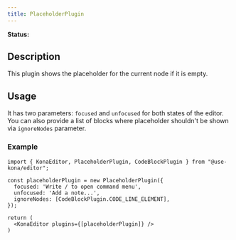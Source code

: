 ```yaml
---
title: PlaceholderPlugin
---
```


**Status:** <Badge text="stable" type="tip" />

## Description
This plugin shows the placeholder for the current node if it is empty.

## Usage
It has two parameters: `focused` and `unfocused` for both states of the editor. You can also
provide a list of blocks where placeholder shouldn't be shown via `ignoreNodes` parameter.

### Example
```tsx
import { KonaEditor, PlaceholderPlugin, CodeBlockPlugin } from "@use-kona/editor";

const placeholderPlugin = new PlaceholderPlugin({
  focused: 'Write / to open command menu',
  unfocused: 'Add a note...',
  ignoreNodes: [CodeBlockPlugin.CODE_LINE_ELEMENT],
});

return (
  <KonaEditor plugins={[placeholderPlugin]} />
)

```
